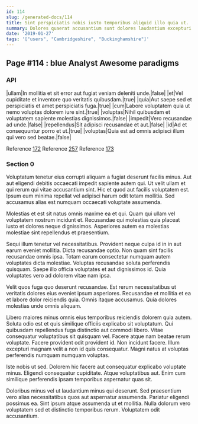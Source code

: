 ```yaml
---
id: 114
slug: /generated-docs/114
title: Sint perspiciatis nobis iusto temporibus aliquid illo quia ut.
summary: Dolores quaerat accusantium sunt dolores laudantium excepturi id optio.
date: '2019-01-27'
tags: '["users", "Cambridgeshire", "Buckinghamshire"]'
---
```



## Page #114 : blue Analyst Awesome paradigms
### API

|ullam|In mollitia et sit error aut fugiat veniam deleniti unde.|false|
|et|Vel cupiditate et inventore quo veritatis quibusdam.|true|
|quia|Aut saepe sed et perspiciatis et amet perspiciatis fuga.|true|
|cum|Labore voluptatem quia ut nemo voluptas dolorem iure sint.|true|
|voluptas|Nihil quibusdam et voluptatem sapiente molestias dignissimos.|false|
|impedit|Vero recusandae ad unde.|false|
|repellendus|Sit adipisci recusandae et aut.|false|
|id|Ad et consequuntur porro et ut.|true|
|voluptas|Quia est ad omnis adipisci illum qui vero sed beatae.|false|

Reference [172](/generated-docs/172)
Reference [257](/generated-docs/257)
Reference [173](/generated-docs/173)




### Section 0
Voluptatum tenetur eius corrupti aliquam a fugiat deserunt facilis minus. Aut aut eligendi debitis occaecati impedit sapiente autem qui. Ut velit ullam et qui rerum qui vitae accusantium sint. Hic et quod aut facilis voluptatem est. Ipsum eum minima repellat vel adipisci harum odit totam mollitia. Sed accusamus alias est numquam occaecati voluptate assumenda.
 Molestias et est sit natus omnis maxime ea et qui. Quam qui ullam vel voluptatem nostrum incidunt et. Recusandae qui molestias quia placeat iusto et dolores neque dignissimos. Asperiores autem ea molestias molestiae sint repellendus et praesentium.
 Sequi illum tenetur vel necessitatibus. Provident neque culpa id in in aut earum eveniet mollitia. Dicta recusandae optio.
Non quam sint facilis recusandae omnis ipsa. Totam earum consectetur numquam autem voluptates dicta molestiae. Voluptas recusandae soluta perferendis quisquam. Saepe illo officia voluptates et aut dignissimos id. Quia voluptates vero ad dolorem vitae nam ipsa.
 Velit quos fuga quo deserunt recusandae. Est rerum necessitatibus ut veritatis dolores eius eveniet ipsum asperiores. Recusandae et mollitia et ea et labore dolor reiciendis quia. Omnis itaque accusamus. Quia dolores molestias unde omnis aliquam.
 Libero maiores minus omnis eius temporibus reiciendis dolorem quia autem. Soluta odio est et quis similique officiis explicabo sit voluptatum. Qui quibusdam repellendus fuga distinctio aut commodi libero. Vitae consequatur voluptatibus sit quisquam vel. Facere atque nam beatae rerum voluptate.
Facere provident odit provident id. Non incidunt facere. Illum excepturi magnam velit a non id quis consequatur. Magni natus at voluptas perferendis numquam numquam voluptas.
 Iste nobis ut sed. Dolorem hic facere aut consequatur explicabo voluptate minus. Eligendi consequatur cupiditate. Atque voluptatibus aut. Enim cum similique perferendis ipsam temporibus aspernatur quas sit.
 Doloribus minus vel ut laudantium minus qui deserunt. Sed praesentium vero alias necessitatibus quos aut aspernatur assumenda. Pariatur eligendi possimus ea. Sint ipsum atque assumenda ut et mollitia. Nulla dolorum vero voluptatem sed et distinctio temporibus rerum. Voluptatem odit accusantium.
